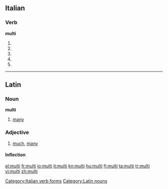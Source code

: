 {{also|multi-|mulți}}
==Italian==

===Verb===
'''multi'''

# {{conjugation of|multare||2|s|pres|ind|lang=it}}
# {{conjugation of|multare||1|s|pres|sub|lang=it}}
# {{conjugation of|multare||2|s|pres|sub|lang=it}}
# {{conjugation of|multare||3|s|pres|sub|lang=it}}
# {{conjugation of|multare||3|s|imp|lang=it}}

[[Category:Italian verb forms]]

----

==Latin==

===Noun===
'''multi'''

# [[many]]

===Adjective===
{{la-adj-1&2|multī|multa|multa|multum|multum}}

# [[much]], [[many]]

====Inflection====
{{la-decl-1&2-plural|mult}}

[[Category:Latin nouns]]

[[el:multi]]
[[fr:multi]]
[[io:multi]]
[[it:multi]]
[[kn:multi]]
[[hu:multi]]
[[fj:multi]]
[[ta:multi]]
[[tr:multi]]
[[vi:multi]]
[[zh:multi]]